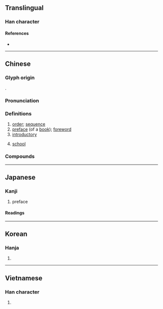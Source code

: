 {{character info/new}}
==Translingual==

===Han character===
{{Han char|rn=53|rad=广|as=04|sn=7|four=00222|canj=ININ|ids=⿸广予}}

====References====
* {{Han ref|kx=0343.350|dkj=09253|dj=0653.220|hdz=20875.180|uh=5E8F|ud=24207|bh=A7C7|bd=42951}}

----

==Chinese==
{{zh-forms}}

===Glyph origin===
{{Han etym}}
{{Han compound|广|予|ls=psc|c1=s|c2=p}}.

===Pronunciation===
{{zh-pron
|m=xù
|m-s=
|c=zeoi6
|c-t=
|g=
|h=pfs=
|j=
|mb=
|md=
|mn=qz:sǐr/tw,xm:sū/twvk,zz:sī
|mn-t=su6
|w=
|x=
|mc=y
|oc=y
|cat=n,a
}}

===Definitions===
{{zh-hanzi}}

# [[order]]; [[sequence]]
# [[preface]] (of a [[book]]); [[foreword]]
# [[introductory]]
# {{lb|zh|archaic}} [[school]]

===Compounds===
{{zh-der|序論|層序分明|序言|保全程序|原子序數|分班序齒|原子序|主序星|卷繖花序|循序|大序|庠序|序班|序錄|序跋|序目|序次|序曲|序時帳|序文|序數|序戰|序升|序列|四序|平鋪直序|出言有序|小序|愆序|代序|序幕|孝經序|依序|亂中有序|差序|序齒|寒溫序|序卦|倫序|壽序|主序帶|向心花序|循序漸進|井然有序|本末有序|破邪論序|程序違建|時序|程序法|次序|產銷秩序|拍序|新序|法定程序|穗狀花序|程序控制|程序圖|程序問題|程序修憲|程序|秩序井然|秩序|毛序|社會秩序|班序|短序|有限花序|無限花序|滕王閣序|敦序|流水序|旻序|聚繖花序|蘭亭集序|順序|紛亂無序|蘭亭序|葉序|鴈序|詞序|語序|立法程序|雁序|隱頭花序|膠序|鷺序|長幼有序|繖房花序|紀序|詩序|脫序|肉穗花序|聖教序|輪繖花序|自序|贈序|總狀花序|花序|芳序}}

----

==Japanese==

===Kanji===
{{ja-kanji|grade=5|rs=广04}}

# preface

====Readings====
{{ja-readings
|goon=じょ
|kanon=しょ
|kun=つい-で, のべる
}}

----

==Korean==

===Hanja===
{{ko-hanja|hangeul=서|rv=seo|mr=sŏ}}

# {{defn|lang=ko|sort=广04}}

----

==Vietnamese==

===Han character===
{{vi-hantu|[[tựa]], [[tự]]|rs=广04}}

# {{defn|lang=vi|sort=广04}}